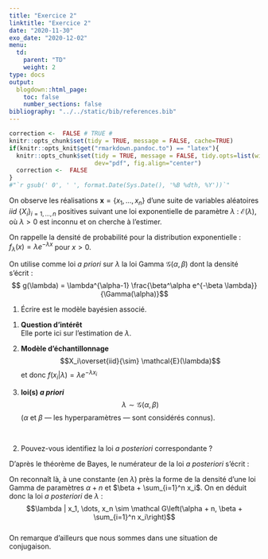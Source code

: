 ```yaml
---
title: "Exercice 2"
linktitle: "Exercice 2"
date: "2020-11-30"
exo_date: "2020-12-02"
menu:
  td:
    parent: "TD"
    weight: 2
type: docs
output:
  blogdown::html_page:
    toc: false
    number_sections: false
bibliography: "../../static/bib/references.bib"
---
```


```r
correction <-  FALSE # TRUE #
knitr::opts_chunk$set(tidy = TRUE, message = FALSE, cache=TRUE)
if(knitr::opts_knit$get("rmarkdown.pandoc.to") == "latex"){
  knitr::opts_chunk$set(tidy = TRUE, message = FALSE, tidy.opts=list(width.cutoff=45), 
                        dev="pdf", fig.align="center")
  correction <-  FALSE
}
#"`r gsub(' 0', ' ', format.Date(Sys.Date(), '%B %dth, %Y'))`"
```

\noindent On observe les réalisations $\boldsymbol{x} = \{x_1,\ldots,x_n\}$ d'une suite de variables aléatoires $iid$ $\{X_i\}_{i=1, \dots, n}$ positives suivant une loi exponentielle de paramètre $\lambda$ : $\mathcal{E}(\lambda)$,
où $\lambda>0$ est inconnu et on cherche à l'estimer. 

On rappelle la densité de probabilité pour la distribution exponentielle : $f_\lambda(x) = \lambda e^{-\lambda x}$ pour $x>0$. 

On utilise comme loi *a priori* sur $\lambda$ la loi Gamma $\mathcal G(\alpha,\beta)$ dont la densité s'écrit :
$$ g(\lambda) = \lambda^{\alpha-1} \frac{\beta^\alpha e^{-\beta \lambda}}{\Gamma(\alpha)}$$

 1. Écrire est le modèle bayésien associé.
 
:::Correction
  1. **Question d'intérêt**  
 Elle porte ici sur l'estimation de $\lambda$.
 
 2. **Modèle d'échantillonnage**
 $$X_i\overset{iid}{\sim} \mathcal{E}(\lambda)$$
 et donc $\displaystyle f(x_i|\lambda) = \lambda e^{-\lambda x_i}$
 
 3. **loi(s) *a priori***
 $$\lambda\sim\mathcal G(\alpha,\beta)$$
 ($\alpha$ et $\beta$ --- les hyperparamètres --- sont considérés connus).
:::
<br>

 
	
 2. Pouvez-vous identifiez la loi *a posteriori* correspondante ?
 
:::Correction
D'après le théorème de Bayes, le numérateur de la loi *a posteriori* s'écrit :
\begin{align*}
  p(\lambda | \boldsymbol{x}) &\propto f(x_1, \dots, x_n | \lambda) \quad g(\lambda)\\
  &\propto \left(\prod_{i=1}^n \lambda e^{-\lambda x_i} \right) \quad \lambda^{\alpha-1} \frac{\beta^\alpha e^{-\beta \lambda}}{\Gamma(\alpha)}\\
  &\propto \lambda^n e^{-\lambda \sum_{i=1}^n x_i} \lambda^{\alpha-1} e^{-\beta \lambda}\\
  &\propto \lambda^{\alpha + n -1} e^{-\left(\beta + \sum_{i=1}^n x_i\right)\lambda}\\
\end{align*}

On reconnaît là, à une constante (en $\lambda$) près la forme de la densité d'une loi Gamma de paramètres $\alpha + n$ et $\beta + \sum_{i=1}^n x_i$. On en déduit donc la loi *a posteriori* de $\lambda$ :
$$\lambda | x_1, \dots, x_n \sim \mathcal G\left(\alpha + n, \beta + \sum_{i=1}^n x_i\right)$$  
On remarque d'ailleurs que nous sommes dans une situation de conjugaison.
:::
<br>
	